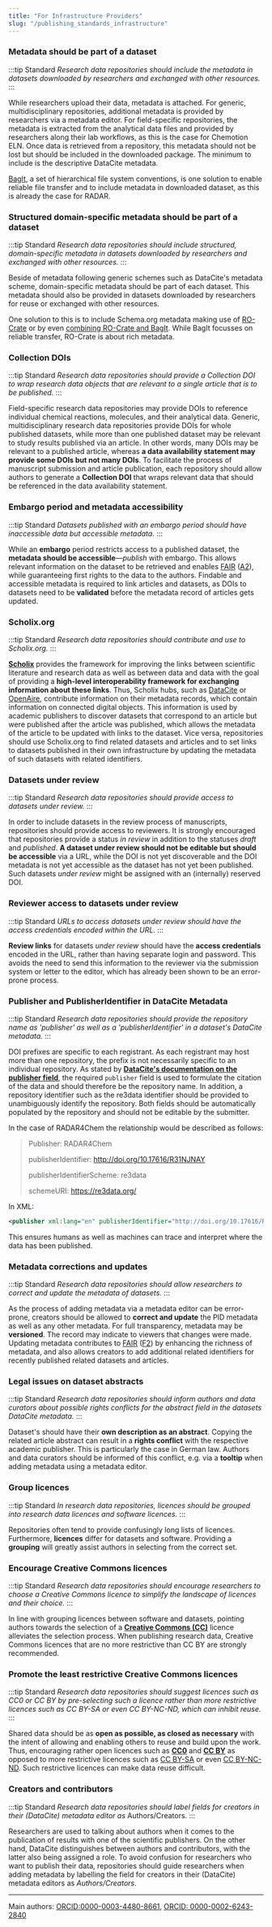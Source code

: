 ```yaml
---
title: "For Infrastructure Providers"
slug: "/publishing_standards_infrastructure"
---
```


### Metadata should be part of a dataset 

:::tip Standard
*Research data repositories should include the metadata in datasets downloaded by researchers and exchanged with other resources.*
:::

While researchers upload their data, metadata is attached. For generic, multidisciplinary repositories, additional metadata is provided by researchers via a metadata editor. For field-specific repositories, the metadata is extracted from the analytical data files and provided by researchers along their lab workflows, as this is the case for Chemotion ELN. Once data is retrieved from a repository, this metadata should not be lost but should be included in the downloaded package. The minimum to include is the descriptive DataCite metadata. 

[BagIt](https://www.rfc-editor.org/rfc/rfc8493.html), a set of hierarchical file system conventions, is one solution to enable reliable file transfer and to include metadata in downloaded dataset, as this is already the case for RADAR. 

### Structured domain-specific metadata should be part of a dataset

:::tip Standard
*Research data repositories should include structured, domain-specific metadata in datasets downloaded by researchers and exchanged with other resources.*
:::

Beside of metadata following generic schemes such as DataCite's metadata scheme, domain-specific metadata should be part of each dataset. This metadata should also be provided in datasets downloaded by researchers for reuse or exchanged with other resources. 

One solution to this is to include Schema.org metadata making use of [RO-Crate](https://www.researchobject.org/) or by even [combining RO-Crate and BagIt](https://www.researchobject.org/ro-crate/specification/1.1/appendix/implementation-notes.html#adding-ro-crate-to-bagit). While BagIt focusses on reliable transfer, RO-Crate is about rich metadata. 

### Collection DOIs

:::tip Standard
*Research data repositories should provide a Collection DOI to wrap research data objects that are relevant to a single article that is to be published.*
:::

Field-specific research data repositories may provide DOIs to reference individual chemical reactions, molecules, and their analytical data. Generic, multidisciplinary research data repositories provide DOIs for whole published datasets, while more than one published dataset may be relevant to study results published via an article. In other words, many DOIs may be relevant to a published article, whereas **a data availability statement may provide some DOIs but not many DOIs**. To facilitate the process of manuscript submission and article publication, each repository should allow authors to generate a **Collection DOI** that wraps relevant data that should be referenced in the data availability statement.

### Embargo period and metadata accessibility

:::tip Standard
*Datasets published with an embargo period should have inaccessible data but accessible metadata.*
:::

While an **embargo** period restricts access to a published dataset, the **metadata should be accessible**—*publish* with embargo. This allows relevant information on the dataset to be retrieved and enables [FAIR](/docs/fair) ([A2](/docs/fair/#a2-metadata-are-accessible-even-when-the-data-are-no-longer-available)), while guaranteeing first rights to the data to the authors. Findable and accessible metadata is required to link articles and datasets, as DOIs to datasets need to be **validated** before the metadata record of articles gets updated.

### Scholix.org

:::tip Standard
*Research data repositories should contribute and use to Scholix.org.*
:::

[**Scholix**](https://doi.org/10.1045/january2017-burton) provides the framework for improving the links between scientific literature and research data as well as between data and data with the goal of providing a **high-level interoperability framework for exchanging information about these links**. Thus, Scholix hubs, such as [DataCite](https://datacite.org/) or [OpenAire](https://www.openaire.eu/), contribute information on their metadata records, which contain information on connected digital objects. This information is used by academic publishers to discover datasets that correspond to an article but were published after the article was published, which allows the metadata of the article to be updated with links to the dataset. Vice versa, repositories should use Scholix.org to find related datasets and articles and to set links to datasets published in their own infrastructure by updating the metadata of such datasets with related identifiers.

### Datasets under review

:::tip Standard
*Research data repositories should provide access to datasets under review.*
:::

In order to include datasets in the review process of manuscripts, repositories should provide access to reviewers. It is strongly encouraged that repositories provide a status *in review* in addition to the statuses *draft* and *published*. **A dataset under review should not be editable but should be accessible** via a URL, while the DOI is not yet discoverable and the DOI metadata is not yet accessible as the dataset has not yet been published. Such datasets *under review* might be assigned with an (internally) reserved DOI.

### Reviewer access to datasets under review

:::tip Standard
*URLs to access datasets under review should have the access credentials encoded within the URL.*
:::

**Review links** for datasets *under review* should have the **access credentials** encoded in the URL, rather than having separate login and password. This avoids the need to send this information to the reviewer via the submission system or letter to the editor, which has already been shown to be an error-prone process.  

### Publisher and PublisherIdentifier in DataCite Metadata

:::tip Standard
*Research data repositories should provide the repository name as 'publisher' as well as a 'publisherIdentifier' in a dataset's DataCite metadata.*
:::

DOI prefixes are specific to each registrant. As each registrant may host more than one repository, the prefix is not necessarily specific to an individual repository. As stated by [**DataCite's documentation on the publisher field**](https://datacite-metadata-schema.readthedocs.io/en/4.5/properties/publisher/#publisher), the required `publisher` field is used to formulate the citation of the data and should therefore be the repository name. In addition, a repository identifier such as the re3data identifier should be provided to unambiguously identify the repository. Both fields should be automatically populated by the repository and should not be editable by the submitter. 

In the case of RADAR4Chem the relationship would be described as follows:

>Publisher: RADAR4Chem
>
>publisherIdentifier: http://doi.org/10.17616/R31NJNAY
>
>publisherIdentifierScheme: re3data 
>
>schemeURI: https://re3data.org/

In XML:
```xml
<publisher xml:lang="en" publisherIdentifier="http://doi.org/10.17616/R31NJNAY" publisherIdentifierScheme="re3data" schemeURI="https://re3data.org/">RADAR4Chem</publisher>
```

This ensures humans as well as machines can trace and interpret where the data has been published.

### Metadata corrections and updates

:::tip Standard
*Research data repositories should allow researchers to correct and update the metadata of datasets.*
:::

As the process of adding metadata via a metadata editor can be error-prone, creators should be allowed to **correct and update** the PID metadata as well as any other metadata. For full transparency, metadata may be **versioned**. The record may indicate to viewers that changes were made. Updating metadata contributes to [FAIR](/docs/fair) ([F2](/docs/fair/#f2-data-are-described-with-rich-metadata-defined-by-r1-below)) by enhancing the richness of metadata, and also allows creators to add additional related identifiers for recently published related datasets and articles. 

### Legal issues on dataset abstracts 

:::tip Standard
*Research data repositories should inform authors and data curators about possible rights conflicts for the abstract field in the datasets DataCite metadata.*
:::

Dataset's should have their **own description as an abstract**. Copying the related article abstract can result in a **rights conflict** with the respective academic publisher. This is particularly the case in German law. Authors and data curators should be informed of this conflict, e.g. via a **tooltip** when adding metadata using a metadata editor.

### Group licences

:::tip Standard
*In research data repositories, licences should be grouped into research data licences and software licences.*
:::

Repositories often tend to provide confusingly long lists of licences. Furthermore, **licences** differ for datasets and software. Providing a **grouping** will greatly assist authors in selecting from the correct set. 

### Encourage Creative Commons licences

:::tip Standard
*Research data repositories should encourage researchers to choose a Creative Commons licence to simplify the landscape of licences and their choice.*
:::

In line with grouping licences between software and datasets, pointing authors towards the selection of a [**Creative Commons (CC)**](https://creativecommons.org/) licence alleviates the selection process. When publishing research data, Creative Commons licences that are no more restrictive than CC BY are strongly recommended.

### Promote the least restrictive Creative Commons licences

:::tip Standard
*Research data repositories should suggest licences such as CC0 or CC BY by pre-selecting such a licence rather than more restrictive licences such as CC BY-SA or even CC BY-NC-ND, which can inhibit reuse.*
:::

Shared data should be as **open as possible, as closed as necessary** with the intent of allowing and enabling others to reuse and build upon the work. Thus, encouraging rather open licences such as **[CC0](https://creativecommons.org/public-domain/cc0/)** and **[CC BY](https://creativecommons.org/licences/by/4.0/)** as opposed to more restrictive licences such as [CC BY-SA](https://creativecommons.org/licences/by-sa/4.0/) or even [CC BY-NC-ND](https://creativecommons.org/licences/by-nc-nd/4.0/). Such restrictive licences can make data reuse difficult.

### Creators and contributors

:::tip Standard
*Research data repositories should label fields for creators in their (DataCite) metadata editor as* Authors/Creators.
:::

Researchers are used to talking about authors when it comes to the publication of results with one of the scientific publishers. On the other hand, DataCite distinguishes between authors and contributors, with the latter also being assigned a role. To avoid confusion for researchers who want to publish their data, repositories should guide researchers when adding metadata by labelling the field for creators in their (DataCite) metadata editors as *Authors/Creators*. 

----
Main authors: [ORCID:0000-0003-4480-8661](https://orcid.org/0000-0003-4480-8661), [ORCID: 0000-0002-6243-2840](https://orcid.org/0000-0002-6243-2840)